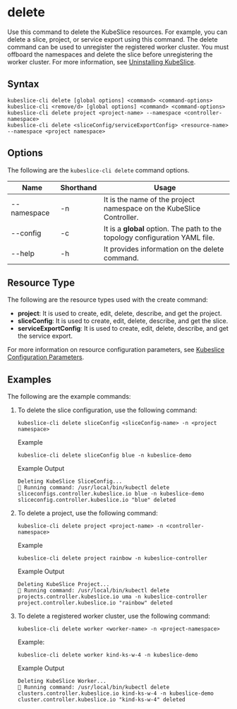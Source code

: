 # delete

Use this command to delete the KubeSlice resources. For example, you can delete a slice, project, or 
service export using this command. The delete command can be used to unregister the registered worker cluster. 
You must offboard the namespaces and delete the slice before unregistering the worker cluster. For more information, 
see [Uninstalling KubeSlice](/versioned_docs/version-0.x.0/kubeslice-cli/uninstalling-kubeslice.mdx).

## Syntax
```
kubeslice-cli delete [global options] <command> <command-options>
kubeslice-cli <remove/d> [global options] <command> <command-options>
kubeslice-cli delete project <project-name> --namespace <controller-namespace>
kubeslice-cli delete <sliceConfig/serviceExportConfig> <resource-name> --namespace <project namespace>
```

## Options
The following are the `kubeslice-cli delete` command options.

|Name|Shorthand|Usage|
|----|----|----|
|--namespace|-n|It is the name of the project namespace on the KubeSlice Controller.| 
|--config|-c|It is a **global** option. The path to the topology configuration YAML file.|
|--help|-h|It provides information on the delete command.|

## Resource Type
The following are the resource types used with the create command:
- **project**: It is used to create, edit, delete, describe, and get the project.
- **sliceConfig**: It is used to create, edit, delete, describe, and get the slice.
- **serviceExportConfig**: It is used to create, edit, delete, describe, and get the service export.

For more information on resource configuration parameters, see 
[Kubeslice Configuration Parameters](https://docs.avesha.io/documentation/open-source/0.4.0/reference/configuration-parameters).



## Examples
The following are the example commands:

1. To delete the slice configuration, use the following command:
   ```
   kubeslice-cli delete sliceConfig <sliceConfig-name> -n <project namespace>
   ```
   Example
   ```
   kubeslice-cli delete sliceConfig blue -n kubeslice-demo
   ```

   Example Output
   ```
   Deleting KubeSlice SliceConfig...
   🏃 Running command: /usr/local/bin/kubectl delete sliceconfigs.controller.kubeslice.io blue -n kubeslice-demo
   sliceconfig.controller.kubeslice.io "blue" deleted
   ```
2. To delete a project, use the following command:
   ```
   kubeslice-cli delete project <project-name> -n <controller-namespace>
   ```
   Example
   ```
   kubeslice-cli delete project rainbow -n kubeslice-controller
   ```

   Example Output
   ```
   Deleting KubeSlice Project...
   🏃 Running command: /usr/local/bin/kubectl delete projects.controller.kubeslice.io uma -n kubeslice-controller
   project.controller.kubeslice.io "rainbow" deleted
   ```
3. To delete a registered worker cluster, use the following command:
   ```
   kubeslice-cli delete worker <worker-name> -n <project-namespace>
   ```
   Example:
   ```
   kubeslice-cli delete worker kind-ks-w-4 -n kubeslice-demo
   ```
   Example Output
   ```
   Deleting KubeSlice Worker...
   🏃 Running command: /usr/local/bin/kubectl delete clusters.controller.kubeslice.io kind-ks-w-4 -n kubeslice-demo
   cluster.controller.kubeslice.io "kind-ks-w-4" deleted
   ```